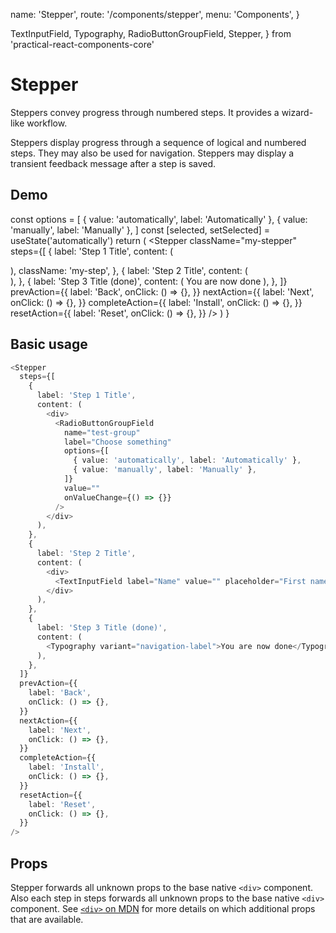   name: 'Stepper',
  route: '/components/stepper',
  menu: 'Components',
}

  TextInputField,
  Typography,
  RadioButtonGroupField,
  Stepper,
} from 'practical-react-components-core'

# Stepper

Steppers convey progress through numbered steps. It provides a wizard-like workflow.

Steppers display progress through a sequence of logical and numbered steps.
They may also be used for navigation.
Steppers may display a transient feedback message after a step is saved.

## Demo


  const options = [
    { value: 'automatically', label: 'Automatically' },
    { value: 'manually', label: 'Manually' },
  ]
  const [selected, setSelected] = useState('automatically')
  return (
    <Stepper
      className="my-stepper"
      steps={[
        {
          label: 'Step 1 Title',
          content: (
            <div>
              <RadioButtonGroupField
                name="test-group"
                label="Choose something"
                options={options}
                value={selected}
                onValueChange={setSelected}
              />
            </div>
          ),
          className: 'my-step',
        },
        {
          label: 'Step 2 Title',
          content: (
            <div>
              <TextInputField label="Name" value="" placeholder="First name" />
            </div>
          ),
        },
        {
          label: 'Step 3 Title (done)',
          content: (
            <Typography variant="navigation-label">You are now done</Typography>
          ),
        },
      ]}
      prevAction={{
        label: 'Back',
        onClick: () => {},
      }}
      nextAction={{
        label: 'Next',
        onClick: () => {},
      }}
      completeAction={{
        label: 'Install',
        onClick: () => {},
      }}
      resetAction={{
        label: 'Reset',
        onClick: () => {},
      }}
    />
  )
}

<DemoComponent />

## Basic usage

```typescript type="live"
<Stepper
  steps={[
    {
      label: 'Step 1 Title',
      content: (
        <div>
          <RadioButtonGroupField
            name="test-group"
            label="Choose something"
            options={[
              { value: 'automatically', label: 'Automatically' },
              { value: 'manually', label: 'Manually' },
            ]}
            value=""
            onValueChange={() => {}}
          />
        </div>
      ),
    },
    {
      label: 'Step 2 Title',
      content: (
        <div>
          <TextInputField label="Name" value="" placeholder="First name" />
        </div>
      ),
    },
    {
      label: 'Step 3 Title (done)',
      content: (
        <Typography variant="navigation-label">You are now done</Typography>
      ),
    },
  ]}
  prevAction={{
    label: 'Back',
    onClick: () => {},
  }}
  nextAction={{
    label: 'Next',
    onClick: () => {},
  }}
  completeAction={{
    label: 'Install',
    onClick: () => {},
  }}
  resetAction={{
    label: 'Reset',
    onClick: () => {},
  }}
/>
```

## Props

Stepper forwards all unknown props to the base native `<div>` component. Also each step in steps forwards all unknown props to the base native `<div>` component. See
[`<div>` on MDN](https://developer.mozilla.org/en-US/docs/Web/HTML/Element/div) for more
details on which additional props that are available.

<Props of="Stepper" />
